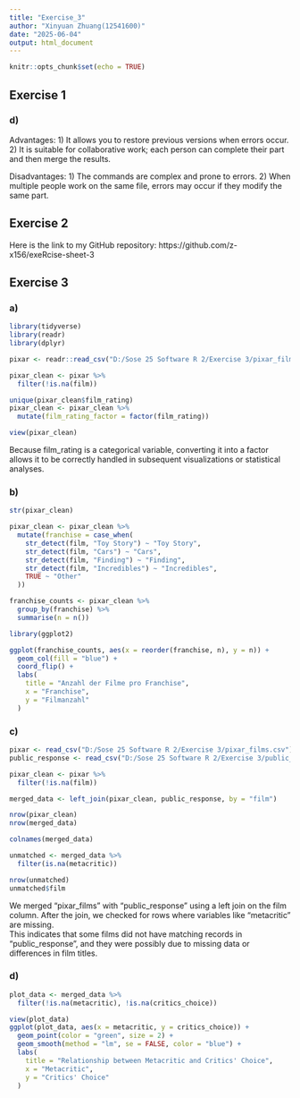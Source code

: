 ```yaml
---
title: "Exercise_3"
author: "Xinyuan Zhuang(12541600)"
date: "2025-06-04"
output: html_document
---
```


```r
knitr::opts_chunk$set(echo = TRUE)
```

## Exercise 1

### d)
Advantages:
   1)  It allows you to restore previous versions when errors occur.
   2) It is suitable for collaborative work; each person can complete their part and then merge the results.

Disadvantages:
   1) The commands are complex and prone to errors.
   2) When multiple people work on the same file, errors may occur if they modify the same part.
   

## Exercise 2

Here is the link to my GitHub repository:
https://github.com/z-x156/exeRcise-sheet-3


## Exercise 3

### a)
```r
library(tidyverse)
library(readr)
library(dplyr)

pixar <- readr::read_csv("D:/Sose 25 Software R 2/Exercise 3/pixar_films.csv")

pixar_clean <- pixar %>% 
  filter(!is.na(film))

unique(pixar_clean$film_rating)
pixar_clean <- pixar_clean %>%
  mutate(film_rating_factor = factor(film_rating))

view(pixar_clean)

```
Because film_rating is a categorical variable, converting it into a factor allows it to be correctly handled in subsequent visualizations or statistical analyses.


### b)
```r
str(pixar_clean)

pixar_clean <- pixar_clean %>%
  mutate(franchise = case_when(
    str_detect(film, "Toy Story") ~ "Toy Story",
    str_detect(film, "Cars") ~ "Cars",
    str_detect(film, "Finding") ~ "Finding",
    str_detect(film, "Incredibles") ~ "Incredibles",
    TRUE ~ "Other"
  ))

franchise_counts <- pixar_clean %>%
  group_by(franchise) %>%
  summarise(n = n())

library(ggplot2)

ggplot(franchise_counts, aes(x = reorder(franchise, n), y = n)) +
  geom_col(fill = "blue") +
  coord_flip() +
  labs(
    title = "Anzahl der Filme pro Franchise",
    x = "Franchise",
    y = "Filmanzahl"
  )

```
### c)
```r
pixar <- read_csv("D:/Sose 25 Software R 2/Exercise 3/pixar_films.csv")
public_response <- read_csv("D:/Sose 25 Software R 2/Exercise 3/public_response.csv")

pixar_clean <- pixar %>%
  filter(!is.na(film))

merged_data <- left_join(pixar_clean, public_response, by = "film")

nrow(pixar_clean)
nrow(merged_data)

colnames(merged_data)

unmatched <- merged_data %>%
  filter(is.na(metacritic))

nrow(unmatched)
unmatched$film

```

We merged "pixar_films" with "public_response" using a left join on the film column. After the join, we checked for rows where variables like "metacritic" are missing.  
This indicates that some films did not have matching records in "public_response",  and they were possibly due to missing data or differences in film titles.


### d)
```r
plot_data <- merged_data %>%
  filter(!is.na(metacritic), !is.na(critics_choice))

view(plot_data)
ggplot(plot_data, aes(x = metacritic, y = critics_choice)) +
  geom_point(color = "green", size = 2) +
  geom_smooth(method = "lm", se = FALSE, color = "blue") +
  labs(
    title = "Relationship between Metacritic and Critics' Choice",
    x = "Metacritic",
    y = "Critics' Choice"
  )
```





